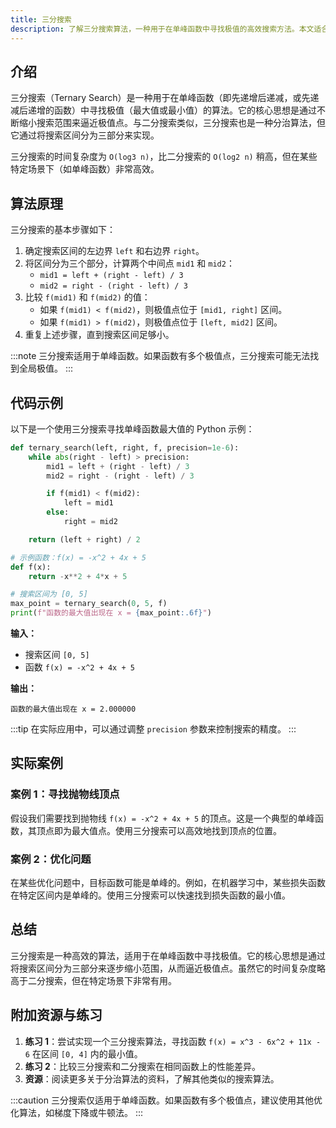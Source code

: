 ```yaml
---
title: 三分搜索
description: 了解三分搜索算法，一种用于在单峰函数中寻找极值的高效搜索方法。本文适合初学者，包含代码示例、实际案例和总结。
---
```


## 介绍

三分搜索（Ternary Search）是一种用于在单峰函数（即先递增后递减，或先递减后递增的函数）中寻找极值（最大值或最小值）的算法。它的核心思想是通过不断缩小搜索范围来逼近极值点。与二分搜索类似，三分搜索也是一种分治算法，但它通过将搜索区间分为三部分来实现。

三分搜索的时间复杂度为 `O(log3 n)`，比二分搜索的 `O(log2 n)` 稍高，但在某些特定场景下（如单峰函数）非常高效。

## 算法原理

三分搜索的基本步骤如下：

1. 确定搜索区间的左边界 `left` 和右边界 `right`。
2. 将区间分为三个部分，计算两个中间点 `mid1` 和 `mid2`：
   - `mid1 = left + (right - left) / 3`
   - `mid2 = right - (right - left) / 3`
3. 比较 `f(mid1)` 和 `f(mid2)` 的值：
   - 如果 `f(mid1) < f(mid2)`，则极值点位于 `[mid1, right]` 区间。
   - 如果 `f(mid1) > f(mid2)`，则极值点位于 `[left, mid2]` 区间。
4. 重复上述步骤，直到搜索区间足够小。

:::note
三分搜索适用于单峰函数。如果函数有多个极值点，三分搜索可能无法找到全局极值。
:::

## 代码示例

以下是一个使用三分搜索寻找单峰函数最大值的 Python 示例：

```python
def ternary_search(left, right, f, precision=1e-6):
    while abs(right - left) > precision:
        mid1 = left + (right - left) / 3
        mid2 = right - (right - left) / 3

        if f(mid1) < f(mid2):
            left = mid1
        else:
            right = mid2

    return (left + right) / 2

# 示例函数：f(x) = -x^2 + 4x + 5
def f(x):
    return -x**2 + 4*x + 5

# 搜索区间为 [0, 5]
max_point = ternary_search(0, 5, f)
print(f"函数的最大值出现在 x = {max_point:.6f}")
```

**输入：**
- 搜索区间 `[0, 5]`
- 函数 `f(x) = -x^2 + 4x + 5`

**输出：**
```
函数的最大值出现在 x = 2.000000
```

:::tip
在实际应用中，可以通过调整 `precision` 参数来控制搜索的精度。
:::

## 实际案例

### 案例 1：寻找抛物线顶点

假设我们需要找到抛物线 `f(x) = -x^2 + 4x + 5` 的顶点。这是一个典型的单峰函数，其顶点即为最大值点。使用三分搜索可以高效地找到顶点的位置。

### 案例 2：优化问题

在某些优化问题中，目标函数可能是单峰的。例如，在机器学习中，某些损失函数在特定区间内是单峰的。使用三分搜索可以快速找到损失函数的最小值。

## 总结

三分搜索是一种高效的算法，适用于在单峰函数中寻找极值。它的核心思想是通过将搜索区间分为三部分来逐步缩小范围，从而逼近极值点。虽然它的时间复杂度略高于二分搜索，但在特定场景下非常有用。

## 附加资源与练习

1. **练习 1**：尝试实现一个三分搜索算法，寻找函数 `f(x) = x^3 - 6x^2 + 11x - 6` 在区间 `[0, 4]` 内的最小值。
2. **练习 2**：比较三分搜索和二分搜索在相同函数上的性能差异。
3. **资源**：阅读更多关于分治算法的资料，了解其他类似的搜索算法。

:::caution
三分搜索仅适用于单峰函数。如果函数有多个极值点，建议使用其他优化算法，如梯度下降或牛顿法。
:::